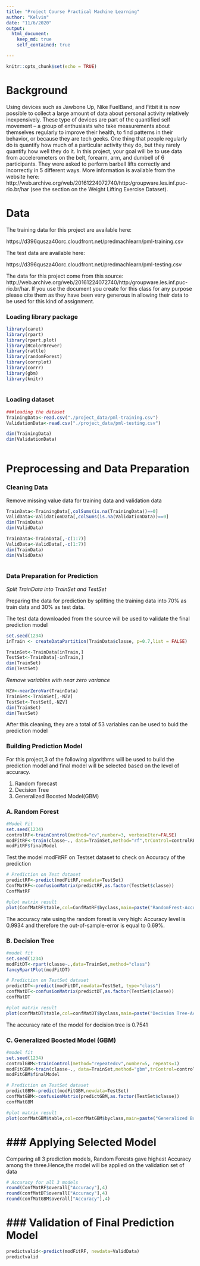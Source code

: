 ```yaml
---
title: "Project Course Practical Machine Learning"
author: "Kelvin"
date: "11/6/2020"
output: 
  html_document:
    keep_md: true
    self_contained: true

---
```


```r
knitr::opts_chunk$set(echo = TRUE)
```

Background
=======================	
Using devices such as Jawbone Up, Nike FuelBand, and Fitbit it is now possible to collect a large amount of data about personal activity relatively inexpensively. These type of devices are part of the quantified self movement – a group of enthusiasts who take measurements about themselves regularly to improve their health, to find patterns in their behavior, or because they are tech geeks. One thing that people regularly do is quantify how much of a particular activity they do, but they rarely quantify how well they do it. In this project, your goal will be to use data from accelerometers on the belt, forearm, arm, and dumbell of 6 participants. They were asked to perform barbell lifts correctly and incorrectly in 5 different ways. More information is available from the website here: http://web.archive.org/web/20161224072740/http:/groupware.les.inf.puc-rio.br/har (see the section on the Weight Lifting Exercise Dataset).

Data
====
The training data for this project are available here:

https://d396qusza40orc.cloudfront.net/predmachlearn/pml-training.csv

The test data are available here:

https://d396qusza40orc.cloudfront.net/predmachlearn/pml-testing.csv

The data for this project come from this source: http://web.archive.org/web/20161224072740/http:/groupware.les.inf.puc-rio.br/har. If you use the document you create for this class for any purpose please cite them as they have been very generous in allowing their data to be used for this kind of assignment.



### Loading library package

```r
library(caret)
library(rpart)
library(rpart.plot)
library(RColorBrewer)
library(rattle)
library(randomForest)
library(corrplot)
library(corrr)
library(gbm)
library(knitr)
 
```


### Loading dataset

```r
###loading the dataset
TrainingData<-read.csv("./project_data/pml-training.csv")
ValidationData<-read.csv("./project_data/pml-testing.csv")

dim(TrainingData)
dim(ValidationData)
 
```

Preprocessing and Data Preparation
================================

### Cleaning Data

Remove missing value data for training data and validation data
```r
TrainData<-TrainingData[,colSums(is.na(TrainingData))==0]
ValidData<-ValidationData[,colSums(is.na(ValidationData))==0]
dim(TrainData)
dim(ValidData)

TrainData<-TrainData[,-c(1:7)]
ValidData<-ValidData[,-c(1:7)]
dim(TrainData)
dim(ValidData)
 
```

### Data Preparation for Prediction

*Split TrainData into TrainSet and TestSet*

Preparing the data for prediction by splitting the training data into 70% as train data and 30% as test data.  

The test data downloaded from the source will be used to validate the final prediction model
 
```r
set.seed(1234)
inTrain <- createDataPartition(TrainData$classe, p=0.7,list = FALSE)

TrainSet<-TrainData[inTrain,]
TestSet<-TrainData[-inTrain,]
dim(TrainSet)
dim(TestSet)

```

*Remove variables with near zero variance*

```r
NZV<-nearZeroVar(TrainData)
TrainSet<-TrainSet[,-NZV]
TestSet<-TestSet[,-NZV]
dim(TrainSet)
dim(TestSet)
```

After this cleaning, they are a total of 53 variables can be used to buid the prediction model


### Building Prediction Model

For this project,3 of the following algorithms will be used to build the prediction model and final model will be selected based on the level of accuracy.

 1) Random forecast
 2) Decision Tree
 3) Generalized Boosted Model(GBM)

### A. Random Forest
```r
#Model Fit
set.seed(1234)
controlRF<-trainControl(method="cv",number=3, verboseIter=FALSE)
modFitRF<-train(classe~., data=TrainSet,method="rf",trControl=controlRF)
modFitRF$finalModel
```

Test the model modFitRF on Testset dataset to check on Accuracy of the prediction 


```r
# Prediction on Test dataset
predictRF<-predict(modFitRF,newdata=TestSet)
ConfMatRF<-confusionMatrix(predictRF,as.factor(TestSet$classe))
ConfMatRF

```


```r
#plot matrix result
plot(ConfMatRF$table,col=ConfMatRF$byclass,main=paste("RandomFrest-Accuracy", round(ConfMatRF$overall["Accuracy"],4)))

```
The accuracy rate using the random forest is very high: Accuracy level is 0.9934 and therefore the out-of-sample-error is equal to 0.69%.  

### B. Decision Tree
```r
#model fit
set.seed(1234)
modFitDT<-rpart(classe~.,data=TrainSet,method="class")
fancyRpartPlot(modFitDT)
```

```r
# Prediction on TestSet dataset
predictDT<-predict(modFitDT,newdata=TestSet, type="class")
confMatDT<-confusionMatrix(predictDT,as.factor(TestSet$classe))
confMatDT
```

```r
#plot matrix result
plot(confMatDT$table,col=confMatDT$byclass,main=paste("Decision Tree-Accuracy", round(confMatDT$overall["Accuracy"],4)))
```

The accuracy rate of the model for decision tree is 0.7541


### C. Generalized Boosted Model (GBM)
```r
#model fit
set.seed(1234)
controlGBM<-trainControl(method="repeatedcv",number=5, repeats=1)
modFitGBM<-train(classe~., data=TrainSet,method="gbm",trControl=controlGBM, verbose=FALSE)
modFitGBM$finalModel
```




```r
# Prediction on TestSet dataset
predictGBM<-predict(modFitGBM,newdata=TestSet)
confMatGBM<-confusionMatrix(predictGBM,as.factor(TestSet$classe))
confMatGBM
```


```r
#plot matrix result
plot(confMatGBM$table,col=confMatGBM$byclass,main=paste("Generalized Boosted Model-Accuracy", round(confMatGBM$overall["Accuracy"],4)))
```


### Applying Selected Model
===========================

Comparing all 3 prediction models, Random Forests gave highest Accuracy among the three.Hence,the model will be applied on the validation set of data

```r
# Accuracy for all 3 models
round(ConfMatRF$overall["Accuracy"],4)
round(confMatDT$overall["Accuracy"],4)
round(confMatGBM$overall["Accuracy"],4)
```

### Validation of Final Prediction Model 
=========================================
```r
predictvalid<-predict(modFitRF, newdata=ValidData)
predictvalid
```











